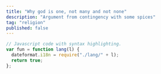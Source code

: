 ```yaml
---
title: "Why god is one, not many and not none"
description: "Argument from contingency with some spices"
tag: "religion"
published: false
---
```


<Verse surahNumber={4} verseNumber={23} />

```js
// Javascript code with syntax highlighting.
var fun = function lang(l) {
  dateformat.i18n = require("./lang/" + l);
  return true;
};
```
